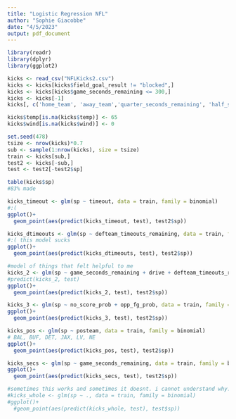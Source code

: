 ---
title: "Logistic Regression NFL"
author: "Sophie Giacobbe"
date: "4/5/2023"
output: pdf_document
---

```{r}
library(readr)
library(dplyr)
library(ggplot2)
```

```{r}
kicks <- read_csv("NFLKicks2.csv")
kicks <- kicks[kicks$field_goal_result != "blocked",]
kicks <- kicks[kicks$game_seconds_remaining <= 300,]
kicks <- kicks[-1]
kicks[, c('home_team', 'away_team','quarter_seconds_remaining', 'half_seconds_remaining', 'play_type', 'field_goal_result', 'home_timeouts_remaining', 'away_timeouts_remaining', 'home_wp', 'away_wp', 'game_id', 'play_id', 'posteam_type', 'location', 'roof')] <- list(NULL)
```

```{r}
kicks$temp[is.na(kicks$temp)] <- 65
kicks$wind[is.na(kicks$wind)] <- 0
```

```{r}
set.seed(478)
tsize <- nrow(kicks)*0.7
sub <- sample(1:nrow(kicks), size = tsize)
train <- kicks[sub,]
test2 <- kicks[-sub,]
test <- test2[-test2$sp]
```

```{r}
table(kicks$sp)
#83% made
```

```{r}
kicks_timeout <- glm(sp ~ timeout, data = train, family = binomial)
#:(
ggplot()+ 
  geom_point(aes(predict(kicks_timeout, test), test2$sp))
```

```{r}
kicks_dtimeouts <- glm(sp ~ defteam_timeouts_remaining, data = train, family = binomial)
#:( this model sucks
ggplot()+
  geom_point(aes(predict(kicks_dtimeouts, test), test2$sp))
```

```{r}
#model of things that felt helpful to me
kicks_2 <- glm(sp ~ game_seconds_remaining + drive + defteam_timeouts_remaining + score_differential + no_score_prob + opp_fg_prob + wp, data = train, family = binomial)
#predict(kicks_2, test)
ggplot()+ 
  geom_point(aes(predict(kicks_2, test), test2$sp))
```

```{r}
kicks_3 <- glm(sp ~ no_score_prob + opp_fg_prob, data = train, family = binomial)
ggplot()+ 
  geom_point(aes(predict(kicks_3, test), test2$sp))
```

```{r}
kicks_pos <- glm(sp ~ posteam, data = train, family = binomial)
# BAL, BUF, DET, JAX, LV, NE
ggplot()+ 
  geom_point(aes(predict(kicks_pos, test), test2$sp))
```

```{r}
kicks_secs <- glm(sp ~ game_seconds_remaining, data = train, family = binomial)
ggplot()+ 
  geom_point(aes(predict(kicks_secs, test), test2$sp))
```

```{r}
#sometimes this works and sometimes it doesnt. i cannot understand why. I am literally not changing anything I dont know why it freaks out. 
#kicks_whole <- glm(sp ~ ., data = train, family = binomial)
#ggplot()+
  #geom_point(aes(predict(kicks_whole, test), test$sp))
```

